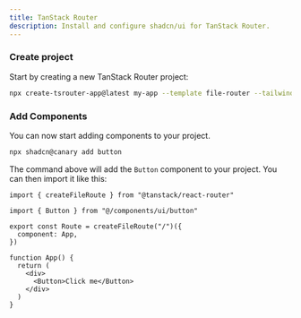 ```yaml
---
title: TanStack Router
description: Install and configure shadcn/ui for TanStack Router.
---
```



### Create project

Start by creating a new TanStack Router project:

```bash
npx create-tsrouter-app@latest my-app --template file-router --tailwind --add-ons shadcn
```

### Add Components

You can now start adding components to your project.

```bash
npx shadcn@canary add button
```

The command above will add the `Button` component to your project. You can then import it like this:

```tsx title="src/routes/index.tsx" showLineNumbers {3,12}
import { createFileRoute } from "@tanstack/react-router"

import { Button } from "@/components/ui/button"

export const Route = createFileRoute("/")({
  component: App,
})

function App() {
  return (
    <div>
      <Button>Click me</Button>
    </div>
  )
}
```

